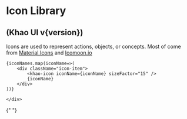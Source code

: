 
<Meta title="Icons/Icon Library" />

# Icon Library 

## (Khao UI v{version})

Icons are used to represent actions, objects, or concepts. Most of come from [Material Icons](https://fonts.google.com/icons) and [Icomoon.io](https://icomoon.io/)

<div className="sb-container">
  <div className='container'>
  
    {iconNames.map(iconName=>(
        <div className="icon-item">
            <khao-icon iconName={iconName} sizeFactor="15" />
            {iconName}
        </div>
    ))}

    </div>

</div>

<style>
  {`
    .sb-container {
        margin-top: 24px;
        margin-bottom: 48px;
    }

    .container {
        display:flex;
        flex-direction: row;
        justify-content: flex-start;
        flex-wrap: wrap;
        gap: 4rem;
        
    }

    .icon-item {
        display:block;
        width: 75px;
        height: 75px;
        text-align: center;
    }
  `}
</style>{" "}
